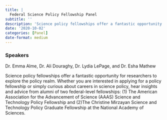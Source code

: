 ```yaml
---
title: |
  Federal Science Policy Fellowship Panel
subtitle: ''
description: 'Science policy fellowships offer a fantastic opportunity for researchers to explore the policy realm. '
date: '2020-10-02'
categories: [Panel]
date-format: medium 
---
```


### Speakers  
Dr. Emma Alme, Dr. Ali Douraghy, Dr. Lydia LePage, and Dr. Esha Mathew

Science policy fellowships offer a fantastic opportunity for researchers to explore the policy realm. Whether you are interested in applying for a policy fellowship or simply curious about careers in science policy, hear insights and advice from alumni of two federal-level fellowships: (1) The American Association for the Advancement of Science (AAAS) Science and Technology Policy Fellowship and (2)The Christine Mirzayan Science and Technology Policy Graduate Fellowship at the National Academy of Sciences.

